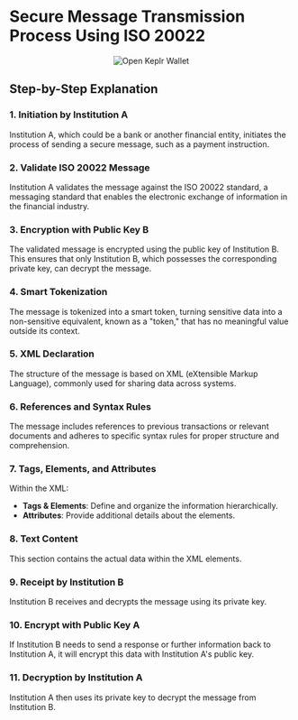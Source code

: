 # Secure Message Transmission Process Using ISO 20022 

<center className="w-full max-w-full mt-2 mb-6 mx-auto">
    <img src="/images/tutorials/iso20022/Flow.png" alt="Open Keplr Wallet" />
</center>


## Step-by-Step Explanation

### 1. **Initiation by Institution A**
Institution A, which could be a bank or another financial entity, initiates the process of sending a secure message, such as a payment instruction.

### 2. **Validate ISO 20022 Message**
Institution A validates the message against the ISO 20022 standard, a messaging standard that enables the electronic exchange of information in the financial industry.

### 3. **Encryption with Public Key B**
The validated message is encrypted using the public key of Institution B. This ensures that only Institution B, which possesses the corresponding private key, can decrypt the message.

### 4. **Smart Tokenization**
The message is tokenized into a smart token, turning sensitive data into a non-sensitive equivalent, known as a "token," that has no meaningful value outside its context.

### 5. **XML Declaration**
The structure of the message is based on XML (eXtensible Markup Language), commonly used for sharing data across systems.

### 6. **References and Syntax Rules**
The message includes references to previous transactions or relevant documents and adheres to specific syntax rules for proper structure and comprehension.

### 7. **Tags, Elements, and Attributes**
Within the XML:
- **Tags & Elements**: Define and organize the information hierarchically.
- **Attributes**: Provide additional details about the elements.

### 8. **Text Content**
This section contains the actual data within the XML elements.

### 9. **Receipt by Institution B**
Institution B receives and decrypts the message using its private key.

### 10. **Encrypt with Public Key A**
If Institution B needs to send a response or further information back to Institution A, it will encrypt this data with Institution A's public key.

### 11. **Decryption by Institution A**
Institution A then uses its private key to decrypt the message from Institution B.
